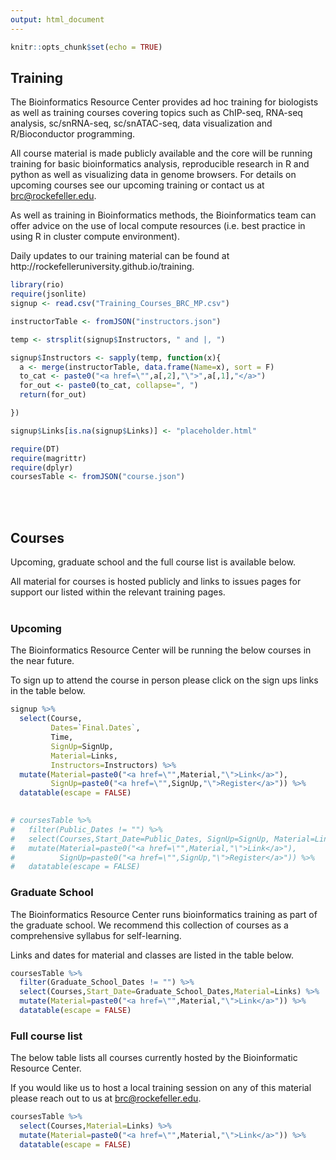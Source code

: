 ```yaml
---
output: html_document
---
```


```r
knitr::opts_chunk$set(echo = TRUE)
```


## **Training** 

The Bioinformatics Resource Center provides ad hoc training for biologists as well as training courses covering topics such as ChIP-seq, RNA-seq analysis, sc/snRNA-seq, sc/snATAC-seq, data visualization and R/Bioconductor programming.

All course material is made publicly available and  the core will be running training for basic bioinformatics analysis, reproducible research in R and python as well as visualizing data in genome browsers. For details on upcoming courses see our upcoming training or contact us at [brc@rockefeller.edu](brc@rockefeller.edu).

As well as training in Bioinformatics methods, the Bioinformatics team can offer advice on the use of local compute resources (i.e. best practice in using R in cluster compute environment).

Daily updates to our training material can be found at http://rockefelleruniversity.github.io/training.

```r
library(rio)
require(jsonlite)
signup <- read.csv("Training_Courses_BRC_MP.csv")

instructorTable <- fromJSON("instructors.json")

temp <- strsplit(signup$Instructors, " and |, ")

signup$Instructors <- sapply(temp, function(x){
  a <- merge(instructorTable, data.frame(Name=x), sort = F)
  to_cat <- paste0("<a href=\"",a[,2],"\">",a[,1],"</a>")
  for_out <- paste0(to_cat, collapse=", ")
  return(for_out)

})

signup$Links[is.na(signup$Links)] <- "placeholder.html"

```


```r

require(DT)
require(magrittr)
require(dplyr)
coursesTable <- fromJSON("course.json")
```
<br/><br/>

## **Courses**

Upcoming, graduate school and the full course list is available below.

All material for courses is hosted publicly and links to issues pages for support our listed within the relevant training pages.
<br/><br/>

### Upcoming

The Bioinformatics Resource Center will be running the below courses in the near future.

To sign up to attend the course in person please click on the sign ups links in the table below.

```r

signup %>%
  select(Course,
         Dates=`Final.Dates`,
         Time,
         SignUp=SignUp, 
         Material=Links,
         Instructors=Instructors) %>% 
  mutate(Material=paste0("<a href=\"",Material,"\">Link</a>"),
         SignUp=paste0("<a href=\"",SignUp,"\">Register</a>")) %>%
  datatable(escape = FALSE)
  

# coursesTable %>%
#   filter(Public_Dates != "") %>%
#   select(Courses,Start_Date=Public_Dates, SignUp=SignUp, Material=Links) %>%
#   mutate(Material=paste0("<a href=\"",Material,"\">Link</a>"),
#          SignUp=paste0("<a href=\"",SignUp,"\">Register</a>")) %>%
#   datatable(escape = FALSE)
```

### Graduate School

The Bioinformatics Resource Center runs bioinformatics training as part of the graduate school. We recommend this collection of courses as a comprehensive syllabus for self-learning. 

Links and dates for material and classes are listed in the table below.

```r

coursesTable %>% 
  filter(Graduate_School_Dates != "") %>% 
  select(Courses,Start_Date=Graduate_School_Dates,Material=Links) %>%
  mutate(Material=paste0("<a href=\"",Material,"\">Link</a>")) %>% 
  datatable(escape = FALSE)
```


### Full course list

The below table lists all courses currently hosted by the Bioinformatic Resource Center. 

If you would like us to host a local training session on any of this material please reach out to us at [brc@rockefeller.edu](brc@rockefeller.edu).

```r
coursesTable %>% 
  select(Courses,Material=Links) %>%
  mutate(Material=paste0("<a href=\"",Material,"\">Link</a>")) %>% 
  datatable(escape = FALSE)
```
